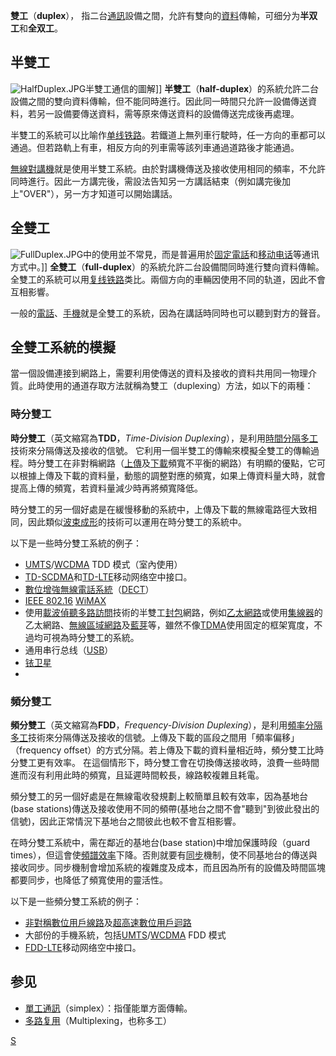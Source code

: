 {{noteTA
|G1=Communication
|1=zh-hans:复用; zh-hant:複用;
|2=zh-hans:多路复用;zh-hk:多址接入技術;zh-tw:多路複用;
}}
{{Multiple issues |
{{需要专家关注|subject=计算机科学|subject2=通信工程|time=2013-11-17}}
{{Unreferenced|time=2016-05-13T23:06:01+00:00}}
{{lead section|time=2017-11-24T04:53:33+00:00}}
}}
{{noteTA
|G1=IT
}}

'''雙工'''（'''duplex'''）， 指二台[[通訊|通訊]]設備之間，允許有雙向的[[資料|資料]]傳輸，可细分为'''半双工'''和'''全双工'''。

== 半雙工 ==
[[Image:HalfDuplex.JPG|right]]半雙工通信的圖解]]
'''半雙工'''（'''half-duplex'''）的系統允許二台設備之間的雙向資料傳輸，但不能同時進行。因此同一時間只允許一設備傳送資料，若另一設備要傳送資料，需等原來傳送資料的設備傳送完成後再處理。

半雙工的系統可以比喻作[[单线铁路|单线铁路]]。若鐵道上無列車行駛時，任一方向的車都可以通過。但若路軌上有車，相反方向的列車需等該列車通過道路後才能通過。

[[無線對講機|無線對講機]]就是使用半雙工系統。由於對講機傳送及接收使用相同的頻率，不允許同時進行。因此一方講完後，需設法告知另一方講話結束（例如講完後加上"OVER"），另一方才知道可以開始講話。

== 全雙工 ==
[[Image:FullDuplex.JPG|right]]中的使用並不常見，而是普遍用於[[固定電話|固定電話]]和[[移动电话|移动电话]]等通讯方式中。]]
'''全雙工'''（'''full-duplex'''）的系統允許二台設備間同時進行雙向資料傳輸。全雙工的系統可以用[[复线铁路|复线铁路]]类比。兩個方向的車輛因使用不同的轨道，因此不會互相影響。

一般的[[電話|電話]]、[[手機|手機]]就是全雙工的系統，因為在講話時同時也可以聽到對方的聲音。

== 全雙工系統的模擬 ==
當一個設備連接到網路上，需要利用{{link-en|通道存取方法|channel access method|通道存取}}使傳送的資料及接收的資料共用同一物理介質。此時使用的通道存取方法就稱為雙工（duplexing）方法，如以下的兩種：

=== 時分雙工 ===
'''時分雙工'''（英文縮寫為'''TDD'''，''Time-Division Duplexing''），是利用[[時間分隔多工|時間分隔多工]]技術來分隔傳送及接收的信號。
它利用一個半雙工的傳輸來模擬全雙工的傳輸過程。時分雙工在非對稱網路（[[上傳|上傳]]及[[下載|下載]]頻寬不平衡的網路）有明顯的優點，它可以根據上傳及下載的資料量，動態的調整對應的頻寬，如果上傳資料量大時，就會提高上傳的頻寬，若資料量減少時再將頻寬降低。

時分雙工的另一個好處是在緩慢移動的系統中，上傳及下載的無線電路徑大致相同，因此類似[[波束成形|波束成形]]的技術可以運用在時分雙工的系統中。

以下是一些時分雙工系統的例子：
* [[UMTS|UMTS]]/[[WCDMA|WCDMA]] TDD 模式（室內使用）
* [[TD-SCDMA|TD-SCDMA]]和[[TD-LTE|TD-LTE]]移动网络空中接口。
* [[數位增強無線電話系統|數位增強無線電話系統]]（[[DECT|DECT]]）
* [[IEEE_802.16|IEEE 802.16]] [[WiMAX|WiMAX]]
* 使用[[載波偵聽多路訪問|載波偵聽多路訪問]]技術的半雙工[[封包|封包]]網路，例如[[乙太網路|乙太網路]]或使用[[集線器|集線器]]的乙太網路、[[無線區域網路|無線區域網路]]及[[藍芽|藍芽]]等，雖然不像[[TDMA|TDMA]]使用固定的框架寬度，不過均可視為時分雙工的系統。
* 通用串行总线（[[USB|USB]]）
* [[铱卫星|铱卫星]]
* {{tsl|en|PACTOR|PACTOR|短波通信}}

=== 頻分雙工 ===
'''頻分雙工'''（英文縮寫為'''FDD'''，''Frequency-Division Duplexing''），是利用[[頻率分隔多工|頻率分隔多工]]技術來分隔傳送及接收的信號。上傳及下載的區段之間用「頻率偏移」（frequency offset）的方式分隔。若上傳及下載的資料量相近時，頻分雙工比時分雙工更有效率。
在這個情形下，時分雙工會在切換傳送接收時，浪費一些時間進而沒有利用此時的頻寬，且延遲時間較長，線路較複雜且耗電。

頻分雙工的另一個好處是在無線電收發規劃上較簡單且較有效率，因為基地台(base stations)傳送及接收使用不同的頻帶(基地台之間不會"聽到"到彼此發出的信號)，因此正常情況下基地台之間彼此也較不會互相影響。

在時分雙工系統中，需在鄰近的基地台(base station)中增加保護時段（guard times），但這會使[[頻譜效率|頻譜效率]]下降。否則就要有[[同步|同步]]機制，使不同基地台的傳送與接收同步。同步機制會增加系統的複雜度及成本，而且因為所有的設備及時間區塊都要同步，也降低了頻寬使用的靈活性。

以下是一些頻分雙工系統的例子：
* [[非對稱數位用戶線路|非對稱數位用戶線路]]及[[超高速數位用戶迴路|超高速數位用戶迴路]]
* 大部份的手機系統，包括[[UMTS|UMTS]]/[[WCDMA|WCDMA]] FDD 模式
* [[長期演進技術|FDD-LTE]]移动网络空中接口。

== 参见 ==
* [[單工通訊|單工通訊]]（simplex）：指僅能單方面傳輸。
* [[多路复用|多路复用]]（Multiplexing，也称多工）

[[Category:通信|S]]

{{Channel access methods}}